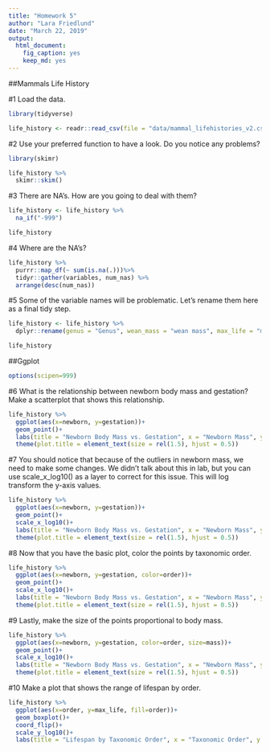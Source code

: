 ```yaml
---
title: "Homework 5"
author: "Lara Friedlund"
date: "March 22, 2019"
output: 
  html_document: 
    fig_caption: yes
    keep_md: yes
---
```


##Mammals Life History

#1 Load the data.
```r
library(tidyverse)
```

```r
life_history <- readr::read_csv(file = "data/mammal_lifehistories_v2.csv")
```


#2 Use your preferred function to have a look. Do you notice any problems?
```r
library(skimr)
```

```r
life_history %>%
  skimr::skim()
```


#3 There are NA's. How are you going to deal with them?
```r
life_history <- life_history %>% 
  na_if("-999")
```

```r
life_history
```


#4 Where are the NA's? 
```r
life_history %>%
  purrr::map_df(~ sum(is.na(.)))%>% 
  tidyr::gather(variables, num_nas) %>% 
  arrange(desc(num_nas))
```


#5 Some of the variable names will be problematic. Let's rename them here as a final tidy step.
```r
life_history <- life_history %>%
  dplyr::rename(genus = "Genus", wean_mass = "wean mass", max_life = "max. life", litter_size = "litter size", litters_yr = "litters/year")
```

```r
life_history
```

##Ggplot 

```r
options(scipen=999)
```

#6 What is the relationship between newborn body mass and gestation? Make a scatterplot that shows this relationship.
```r
life_history %>% 
  ggplot(aes(x=newborn, y=gestation))+
  geom_point()+
  labs(title = "Newborn Body Mass vs. Gestation", x = "Newborn Mass", y = "Gestation")+ 
  theme(plot.title = element_text(size = rel(1.5), hjust = 0.5))
```


#7 You should notice that because of the outliers in newborn mass, we need to make some changes. We didn't talk about this in lab, but you can use scale_x_log10() as a layer to correct for this issue. This will log transform the y-axis values.
```r
life_history %>%
  ggplot(aes(x=newborn, y=gestation))+
  geom_point()+
  scale_x_log10()+
  labs(title = "Newborn Body Mass vs. Gestation", x = "Newborn Mass", y = "Gestation")+
  theme(plot.title = element_text(size = rel(1.5), hjust = 0.5))
```

#8 Now that you have the basic plot, color the points by taxonomic order.
```r
life_history %>%
  ggplot(aes(x=newborn, y=gestation, color=order))+
  geom_point()+
  scale_x_log10()+
  labs(title = "Newborn Body Mass vs. Gestation", x = "Newborn Mass", y = "Gestation")+
  theme(plot.title = element_text(size = rel(1.5), hjust = 0.5))
```


#9 Lastly, make the size of the points proportional to body mass.
```r
life_history %>%
  ggplot(aes(x=newborn, y=gestation, color=order, size=mass))+
  geom_point()+
  scale_x_log10()+
  labs(title = "Newborn Body Mass vs. Gestation", x = "Newborn Mass", y = "Gestation")+
  theme(plot.title = element_text(size = rel(1.5), hjust = 0.5))
```


#10 Make a plot that shows the range of lifespan by order.
```r
life_history %>% 
  ggplot(aes(x=order, y=max_life, fill=order))+
  geom_boxplot()+
  coord_flip()+
  scale_y_log10()+
  labs(title = "Lifespan by Taxonomic Order", x = "Taxonomic Order", y = "Lifespan", fill="Taxonomic Order")
```

